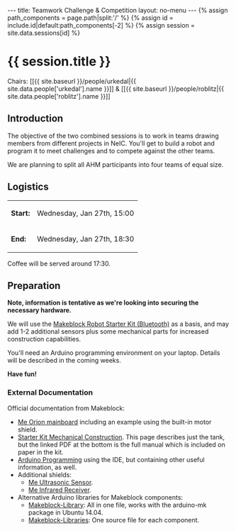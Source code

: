 ---
title: Teamwork Challenge & Competition
layout: no-menu
---
{% assign path_components = page.path|split:'/' %}
{% assign id = include.id|default:path_components[-2] %}
{% assign session = site.data.sessions[id] %}
= {{ session.title }} =

Chairs: [[{{ site.baseurl }}/people/urkedal|{{ site.data.people['urkedal'].name }}]] & [[{{ site.baseurl }}/people/roblitz|{{ site.data.people['roblitz'].name }}]]

== Introduction ==

The objective of the two combined sessions is to work in teams
drawing members from different projects in NeIC. You'll get to
build a robot and program it to meet challenges and to compete
against the other teams.

We are planning to split all AHM participants into four teams of
equal size.

== Logistics ==
<div id="smallbottommargin">
{|class="wikitable"
|- style="text-align: left;"
| '''Start:''' || Wednesday, Jan 27th, 15:00
|-
| '''End:''' || Wednesday, Jan 27th, 18:30
|}
</div>
Coffee will be served around 17:30.

== Preparation ==

'''Note, information is tentative as we're looking into securing
the necessary hardware.'''

We will use the [http://www.makeblock.cc/starter-robot-kit/ Makeblock Robot Starter Kit (Bluetooth)] as a basis, and may add 1-2 additional sensors plus some mechanical parts for increased construction capabilities.

You'll need an Arduino programming environment on your laptop. Details will be described in the coming weeks.

'''Have fun!'''

=== External Documentation ===

Official documentation from Makeblock:
* [http://learn.makeblock.cc/orion/ Me Orion mainboard] including an example using the built-in motor shield.
* [http://learn.makeblock.cc/starter_robot_kit/ Starter Kit Mechanical Construction]. This page describes just the tank, but the linked PDF at the bottom is the full manual which is included on paper in the kit.
* [http://learn.makeblock.cc/learning-arduino/ Arduino Programming] using the IDE, but containing other useful information, as well.
* Additional shields:
** [http://learn.makeblock.cc/ultrasonic-sensor/ Me Ultrasonic Sensor].
** [http://wiki.makeblock.cc/index.php?title=Me-Infrared_Receiver_Decode Me Infrared Receiver].
* Alternative Arduino libraries for Makeblock components:
** [https://github.com/Makeblock-official/Makeblock-Library Makeblock-Library]: All in one file, works with the arduino-mk package in Ubuntu 14.04.
** [https://github.com/Makeblock-official/Makeblock-Libraries Makeblock-Libraries]: One source file for each component.

